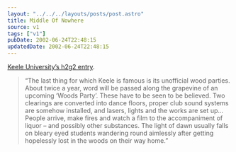 ```yaml
---
layout: "../../../layouts/posts/post.astro"
title: Middle Of Nowhere
source: v1
tags: ["v1"]
pubDate: 2002-06-24T22:48:15
updatedDate: 2002-06-24T22:48:15
---
```


[Keele University&#8217;s h2g2 entry][1].

> &#8220;The last thing for which Keele is famous is its unofficial wood parties. About twice a year, word will be passed along the grapevine of an upcoming &#8216;Woods Party&#8217;. These have to be seen to be believed. Two clearings are converted into dance floors, proper club sound systems are somehow installed, and lasers, lights and the works are set up&#8230; People arrive, make fires and watch a film to the accompaniment of liquor &#8211; and possibly other substances. The light of dawn usually falls on bleary eyed students wandering round aimlessly after getting hopelessly lost in the woods on their way home.&#8221;

[1]: http://www.bbc.co.uk/dna/h2g2/alabaster/A346367 "Keele University on h2g2"

